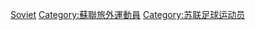 [[Category:各國旅外足球運動員|Soviet]]
[[Category:蘇聯旅外運動員|Category:蘇聯旅外運動員]]
[[Category:苏联足球运动员|Category:苏联足球运动员]]